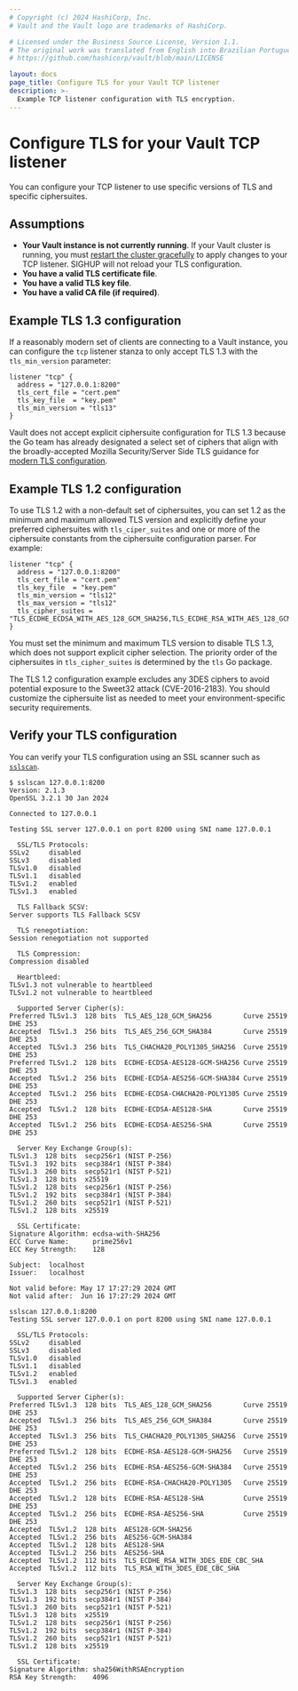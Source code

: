 ```yaml
---
# Copyright (c) 2024 HashiCorp, Inc.
# Vault and the Vault logo are trademarks of HashiCorp.

# Licensed under the Business Source License, Version 1.1.
# The original work was translated from English into Brazilian Portuguese.
# https://github.com/hashicorp/vault/blob/main/LICENSE

layout: docs
page_title: Configure TLS for your Vault TCP listener
description: >-
  Example TCP listener configuration with TLS encryption.
---
```


# Configure TLS for your Vault TCP listener

You can configure your TCP listener to use specific versions of TLS and specific
ciphersuites.

## Assumptions

- **Your Vault instance is not currently running**. If your Vault cluster is
  running, you must
  [restart the cluster gracefully](https://support.hashicorp.com/hc/en-us/articles/17169701076371-A-Step-by-Step-Guide-to-Restarting-a-Vault-Cluster)
  to apply changes to your TCP listener. SIGHUP will not reload your TLS
  configuration.
- **You have a valid TLS certificate file**.
- **You have a valid TLS key file**.
- **You have a valid CA file (if required)**.

## Example TLS 1.3 configuration

If a reasonably modern set of clients are connecting to a Vault instance, you
can configure the `tcp` listener stanza to only accept TLS 1.3 with the
`tls_min_version` parameter:

<CodeBlockConfig hideClipboard highlight="5">

```plaintext
listener "tcp" {
  address = "127.0.0.1:8200"
  tls_cert_file = "cert.pem"
  tls_key_file  = "key.pem"
  tls_min_version = "tls13"
}
```

</CodeBlockConfig>

Vault does not accept explicit ciphersuite configuration for TLS 1.3 because the
Go team has already designated a select set of ciphers that align with the
broadly-accepted Mozilla Security/Server Side TLS guidance for [modern TLS
configuration](https://wiki.mozilla.org/Security/Server_Side_TLS#Modern_compatibility).

## Example TLS 1.2 configuration

To use TLS 1.2 with a non-default set of ciphersuites, you can set 1.2 as the
minimum and maximum allowed TLS version and explicitly define your preferred
ciphersuites with `tls_ciper_suites` and one or more of the ciphersuite
constants from the ciphersuite configuration parser. For example:

<CodeBlockConfig hideClipboard highlight="5-7">

```plaintext
listener "tcp" {
  address = "127.0.0.1:8200"
  tls_cert_file = "cert.pem"
  tls_key_file  = "key.pem"
  tls_min_version = "tls12"
  tls_max_version = "tls12"
  tls_cipher_suites = "TLS_ECDHE_ECDSA_WITH_AES_128_GCM_SHA256,TLS_ECDHE_RSA_WITH_AES_128_GCM_SHA256,TLS_ECDHE_ECDSA_WITH_AES_256_GCM_SHA384,TLS_ECDHE_RSA_WITH_AES_256_GCM_SHA384,TLS_ECDHE_ECDSA_WITH_CHACHA20_POLY1305_SHA256,TLS_ECDHE_RSA_WITH_CHACHA20_POLY1305_SHA256"
}
```

</CodeBlockConfig>

You must set the minimum and maximum TLS version to disable TLS 1.3, which does
not support explicit cipher selection. The priority order of the ciphersuites
in `tls_cipher_suites` is determined by the `tls` Go package.

<Note>

  The TLS 1.2 configuration example excludes any 3DES ciphers to avoid potential
  exposure to the Sweet32 attack (CVE-2016-2183). You should customize the
  ciphersuite list as needed to meet your environment-specific security
  requirements.

</Note>

## Verify your TLS configuration

You can verify your TLS configuration using an SSL scanner such as
[`sslscan`](https://github.com/rbsec/sslscan).

<Tabs>
<Tab heading="Example scan with ECDSA certificate">

<CodeBlockConfig hideClipboard>

```shell-session
$ sslscan 127.0.0.1:8200
Version: 2.1.3
OpenSSL 3.2.1 30 Jan 2024

Connected to 127.0.0.1

Testing SSL server 127.0.0.1 on port 8200 using SNI name 127.0.0.1

  SSL/TLS Protocols:
SSLv2     disabled
SSLv3     disabled
TLSv1.0   disabled
TLSv1.1   disabled
TLSv1.2   enabled
TLSv1.3   enabled

  TLS Fallback SCSV:
Server supports TLS Fallback SCSV

  TLS renegotiation:
Session renegotiation not supported

  TLS Compression:
Compression disabled

  Heartbleed:
TLSv1.3 not vulnerable to heartbleed
TLSv1.2 not vulnerable to heartbleed

  Supported Server Cipher(s):
Preferred TLSv1.3  128 bits  TLS_AES_128_GCM_SHA256        Curve 25519 DHE 253
Accepted  TLSv1.3  256 bits  TLS_AES_256_GCM_SHA384        Curve 25519 DHE 253
Accepted  TLSv1.3  256 bits  TLS_CHACHA20_POLY1305_SHA256  Curve 25519 DHE 253
Preferred TLSv1.2  128 bits  ECDHE-ECDSA-AES128-GCM-SHA256 Curve 25519 DHE 253
Accepted  TLSv1.2  256 bits  ECDHE-ECDSA-AES256-GCM-SHA384 Curve 25519 DHE 253
Accepted  TLSv1.2  256 bits  ECDHE-ECDSA-CHACHA20-POLY1305 Curve 25519 DHE 253
Accepted  TLSv1.2  128 bits  ECDHE-ECDSA-AES128-SHA        Curve 25519 DHE 253
Accepted  TLSv1.2  256 bits  ECDHE-ECDSA-AES256-SHA        Curve 25519 DHE 253

  Server Key Exchange Group(s):
TLSv1.3  128 bits  secp256r1 (NIST P-256)
TLSv1.3  192 bits  secp384r1 (NIST P-384)
TLSv1.3  260 bits  secp521r1 (NIST P-521)
TLSv1.3  128 bits  x25519
TLSv1.2  128 bits  secp256r1 (NIST P-256)
TLSv1.2  192 bits  secp384r1 (NIST P-384)
TLSv1.2  260 bits  secp521r1 (NIST P-521)
TLSv1.2  128 bits  x25519

  SSL Certificate:
Signature Algorithm: ecdsa-with-SHA256
ECC Curve Name:      prime256v1
ECC Key Strength:    128

Subject:  localhost
Issuer:   localhost

Not valid before: May 17 17:27:29 2024 GMT
Not valid after:  Jun 16 17:27:29 2024 GMT
```

</CodeBlockConfig>

</Tab>
<Tab heading="Example scan with RSA certificate">

<CodeBlockConfig hideClipboard>

```shell-session
sslscan 127.0.0.1:8200
Testing SSL server 127.0.0.1 on port 8200 using SNI name 127.0.0.1

  SSL/TLS Protocols:
SSLv2     disabled
SSLv3     disabled
TLSv1.0   disabled
TLSv1.1   disabled
TLSv1.2   enabled
TLSv1.3   enabled

  Supported Server Cipher(s):
Preferred TLSv1.3  128 bits  TLS_AES_128_GCM_SHA256        Curve 25519 DHE 253
Accepted  TLSv1.3  256 bits  TLS_AES_256_GCM_SHA384        Curve 25519 DHE 253
Accepted  TLSv1.3  256 bits  TLS_CHACHA20_POLY1305_SHA256  Curve 25519 DHE 253
Preferred TLSv1.2  128 bits  ECDHE-RSA-AES128-GCM-SHA256   Curve 25519 DHE 253
Accepted  TLSv1.2  256 bits  ECDHE-RSA-AES256-GCM-SHA384   Curve 25519 DHE 253
Accepted  TLSv1.2  256 bits  ECDHE-RSA-CHACHA20-POLY1305   Curve 25519 DHE 253
Accepted  TLSv1.2  128 bits  ECDHE-RSA-AES128-SHA          Curve 25519 DHE 253
Accepted  TLSv1.2  256 bits  ECDHE-RSA-AES256-SHA          Curve 25519 DHE 253
Accepted  TLSv1.2  128 bits  AES128-GCM-SHA256
Accepted  TLSv1.2  256 bits  AES256-GCM-SHA384
Accepted  TLSv1.2  128 bits  AES128-SHA
Accepted  TLSv1.2  256 bits  AES256-SHA
Accepted  TLSv1.2  112 bits  TLS_ECDHE_RSA_WITH_3DES_EDE_CBC_SHA
Accepted  TLSv1.2  112 bits  TLS_RSA_WITH_3DES_EDE_CBC_SHA

  Server Key Exchange Group(s):
TLSv1.3  128 bits  secp256r1 (NIST P-256)
TLSv1.3  192 bits  secp384r1 (NIST P-384)
TLSv1.3  260 bits  secp521r1 (NIST P-521)
TLSv1.3  128 bits  x25519
TLSv1.2  128 bits  secp256r1 (NIST P-256)
TLSv1.2  192 bits  secp384r1 (NIST P-384)
TLSv1.2  260 bits  secp521r1 (NIST P-521)
TLSv1.2  128 bits  x25519

  SSL Certificate:
Signature Algorithm: sha256WithRSAEncryption
RSA Key Strength:    4096
```

</CodeBlockConfig>

</Tab>
</Tabs>
